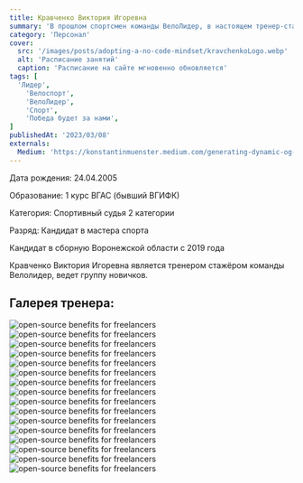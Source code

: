 ```yaml
---
title: Кравченко Виктория Игоревна
summary: 'В прошлом спортсмен команды ВелоЛидер, в настоящем тренер-стажёр группы начальной подготовки'
category: 'Персонал'
cover:
  src: '/images/posts/adopting-a-no-code-mindset/kravchenkoLogo.webp'
  alt: 'Расписание занятий'
  caption: 'Расписание на сайте мгновенно обновляется'
tags: [
  'Лидер',
    'Велоспорт',
    'ВелоЛидер',
    'Спорт',
    'Победа будет за нами',
]
publishedAt: '2023/03/08'
externals:
  Medium: 'https://konstantinmuenster.medium.com/generating-dynamic-og-images-for-your-blog-with-vercel-og-1b5f940f6fb3'
---
```


<Callout>
  Дата рождения: 24.04.2005

  Образование: 1 курс ВГАС (бывший  ВГИФК) 

  Категория: Спортивный судья 2 категории 

  Разряд: Кандидат в мастера спорта

  Кандидат в сборную Воронежской области с 2019 года 
</Callout>

<Callout>

  Кравченко Виктория Игоревна является тренером стажёром команды Велолидер, ведет группу новичков.

</Callout>

## Галерея тренера:

<Image
  src="/images/posts/kravchenko/1.jpg"
  alt="open-source benefits for freelancers"
/>
<Image
  src="/images/posts/kravchenko/2.jpg"
  alt="open-source benefits for freelancers"
/>
<Image
  src="/images/posts/kravchenko/2.jpg"
  alt="open-source benefits for freelancers"
/>
<Image
  src="/images/posts/kravchenko/3.jpg"
  alt="open-source benefits for freelancers"
/>
<Image
  src="/images/posts/kravchenko/4.jpg"
  alt="open-source benefits for freelancers"
/>
<Image
  src="/images/posts/kravchenko/5.jpg"
  alt="open-source benefits for freelancers"
/>
<Image
  src="/images/posts/kravchenko/6.jpg"
  alt="open-source benefits for freelancers"
/>
<Image
  src="/images/posts/kravchenko/7.jpg"
  alt="open-source benefits for freelancers"
/>
<Image
  src="/images/posts/kravchenko/8.jpg"
  alt="open-source benefits for freelancers"
/>
<Image
  src="/images/posts/kravchenko/9.jpg"
  alt="open-source benefits for freelancers"
/>
<Image
  src="/images/posts/kravchenko/10.jpg"
  alt="open-source benefits for freelancers"
/>
<Image
  src="/images/posts/kravchenko/11.jpg"
  alt="open-source benefits for freelancers"
/>
<Image
  src="/images/posts/kravchenko/12.jpg"
  alt="open-source benefits for freelancers"
/>
<Image
  src="/images/posts/kravchenko/13.jpg"
  alt="open-source benefits for freelancers"
/>
<Image
  src="/images/posts/kravchenko/14.jpg"
  alt="open-source benefits for freelancers"
/>
<Image
  src="/images/posts/kravchenko/15.jpg"
  alt="open-source benefits for freelancers"
/>